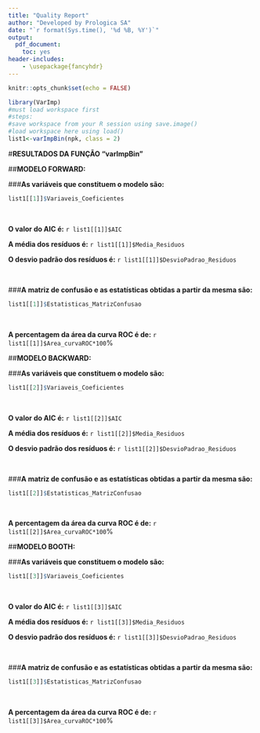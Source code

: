 ---
title: "Quality Report"
author: "Developed by Prologica SA"
date: "`r format(Sys.time(), '%d %B, %Y')`"
output:
  pdf_document:
    toc: yes
header-includes:
    - \usepackage{fancyhdr}
---
\addtolength{\headheight}{1.0cm} 
\pagestyle{fancyplain} 
\rhead{\includegraphics[height=2cm]{C:/Users/Staples/Desktop/VarImp/logo}} 
\renewcommand{\headrulewidth}{0pt} 
```{r setup, include=FALSE}

knitr::opts_chunk$set(echo = FALSE)

```

```{r varImpBin, echo=FALSE, cache=FALSE, include=FALSE, results=FALSE, warning=FALSE, comment=FALSE, warning=FALSE}
library(VarImp)
#must load workspace first
#steps:
#save workspace from your R session using save.image()
#load workspace here using load()
list1<-varImpBin(npk, class = 2)
```

#**RESULTADOS DA FUNÇÃO "varImpBin"**

##**MODELO FORWARD:**

###**As variáveis que constituem o modelo são:**  
```{r, echo=FALSE}
list1[[1]]$Variaveis_Coeficientes
```

&nbsp;

**O valor do AIC é:**
`r list1[[1]]$AIC`

**A média dos resíduos é:**
`r list1[[1]]$Media_Residuos`

**O desvio padrão dos resíduos é:**
`r list1[[1]]$DesvioPadrao_Residuos`

&nbsp;

###**A matriz de confusão e as estatísticas obtidas a partir da mesma são:**
```{r, echo=FALSE}
list1[[1]]$Estatisticas_MatrizConfusao
```

&nbsp;

**A percentagem da área da curva ROC é de:**
`r list1[[1]]$Area_curvaROC*100`%

##**MODELO BACKWARD:**

###**As variáveis que constituem o modelo são:**
```{r, echo=FALSE}
list1[[2]]$Variaveis_Coeficientes
```

&nbsp;

**O valor do AIC é:**
`r list1[[2]]$AIC`

**A média dos resíduos é:** 
`r list1[[2]]$Media_Residuos`

**O desvio padrão dos resíduos é:** 
`r list1[[2]]$DesvioPadrao_Residuos`

&nbsp;

###**A matriz de confusão e as estatísticas obtidas a partir da mesma são:**
```{r, echo=FALSE}
list1[[2]]$Estatisticas_MatrizConfusao
```

&nbsp;

**A percentagem da área da curva ROC é de:**
`r list1[[2]]$Area_curvaROC*100`%

##**MODELO BOOTH:**

###**As variáveis que constituem o modelo são:**
```{r, echo=FALSE}
list1[[3]]$Variaveis_Coeficientes
```

&nbsp;

**O valor do AIC é:**
`r list1[[3]]$AIC`

**A média dos resíduos é:**
`r list1[[3]]$Media_Residuos`


**O desvio padrão dos resíduos é:**
`r list1[[3]]$DesvioPadrao_Residuos`

&nbsp;

###**A matriz de confusão e as estatísticas obtidas a partir da mesma são:**
```{r, echo=FALSE}
list1[[3]]$Estatisticas_MatrizConfusao
```

&nbsp;

**A percentagem da área da curva ROC é de:**
`r list1[[3]]$Area_curvaROC*100`%

